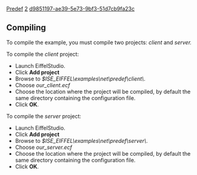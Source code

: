 [[Property:title|Predef]]
[[Property:weight|2]]
[[Property:uuid|d9851197-ae39-5e73-9bf3-51d7cb9fa23c]]
==Compiling==

To compile the example, you must compile two projects: ''client'' and ''server.'' 

To compile the ''client'' project: 
* Launch EiffelStudio. 
* Click '''Add project'''
* Browse to ''$ISE_EIFFEL\examples\net\predef\client\''. 
* Choose ''our_client.ecf''
* Choose the location where the project will be compiled, by default the same directory containing the configuration file. 
* Click '''OK'''. 

To compile the ''server'' project: 
* Launch EiffelStudio. 
* Click '''Add project'''
* Browse to ''$ISE_EIFFEL\examples\net\predef\server\''. 
* Choose ''our_server.ecf''
* Choose the location where the project will be compiled, by default the same directory containing the configuration file. 
* Click '''OK'''. 




